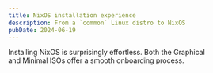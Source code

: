 ```yaml
---
title: NixOS installation experience
description: From a `common` Linux distro to NixOS
pubDate: 2024-06-19
---
```


Installing NixOS is surprisingly effortless. Both the Graphical  
and Minimal ISOs offer a smooth onboarding process.  